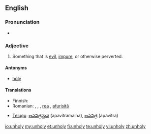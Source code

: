 ==English==

===Pronunciation===
* {{rhymes|əʊli}}

===Adjective===
{{en-adj|unhol|ier|more}}

# Something that is [[evil]], [[impure]], or otherwise perverted.

====Antonyms====
* [[holy]]

====Translations====
{{trans-top|something that is [[evil]]}}
* Finnish: {{t-|fi|epäpyhä}}
* Romanian: {{t|ro|rău|m|n}}, {{t|ro|nesfânt}} {{m|n}}, {{t|ro|afurisit}} {{m|n}}, [[rea]] {{f}}, [[afurisită]] {{f}}
{{trans-mid}}
* [[Telugu]]: [[అపవిత్రమైన]] (apavitramaina), [[అపవిత్ర]] (apavitra)
{{trans-bottom}}

[[io:unholy]]
[[my:unholy]]
[[et:unholy]]
[[fi:unholy]]
[[te:unholy]]
[[vi:unholy]]
[[zh:unholy]]